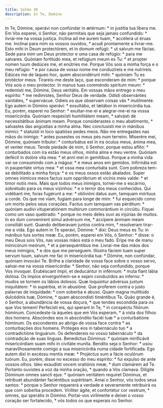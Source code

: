 ```yaml
---
title: Salmo 30
description: In Te, Domine
---
```


<div class="grid grid-cols-2 gap-5">
  <span class="text-justify">
    In Te, Dómine, sperávi non confúndar in ætérnum: * in justítia tua líbera
    me.
  </span>
  <span class="text-justify">
    Em Vós esperei, ó Senhor, não permitais que seja jamais confundido: *
    livrai-me na vossa justiça.
  </span>
  <span class="text-justify">
    Inclína ad me aurem tuam, * accélera ut éruas me.
  </span>
  <span class="text-justify">
    Inclinai para mim os vossos ouvidos, * acudi prontamente a livrar-me.
  </span>
  <span class="text-justify">
    Esto mihi in Deum protectórem, et in domum refúgii: * ut salvum me fácias.
  </span>
  <span class="text-justify">
    Sede para mim um Deus protector e uma casa de refúgio: * para me salvares.
  </span>
  <span class="text-justify">
    Quóniam fortitúdo mea, et refúgium meum es Tu: * et propter nomen tuum
    dedúces me, et enútries me.
  </span>
  <span class="text-justify">
    Porque Vós sois a minha força e o meu refúgio: * e por causa de vosso nome
    me conduzíreis e me nutrireis.
  </span>
  <span class="text-justify">
    Edúces me de láqueo hoc, quem abscondérunt mihi: * quóniam Tu es protéctor
    meus.
  </span>
  <span class="text-justify">
    Tirareis-me deste laço, que esconderam de mim: * porque Vós sois o meu
    protector.
  </span>
  <span class="text-justify">
    In manus tuas comméndo spíritum meum: * redemísti me, Dómine, Deus
    veritátis.
  </span>
  <span class="text-justify">
    Em vossas mãos entrego o meu espírito: * me redimistes, Senhor Deus de
    verdade.
  </span>
  <span class="text-justify">Odísti observántes vanitátes, * supervácue.</span>
  <span class="text-justify">
    Odieis os que observam coisas vãs * inutilmente.
  </span>
  <span class="text-justify">
    Ego autem in Dómino sperávi: * exsultábo, et lætábor in misericórdia tua.
  </span>
  <span class="text-justify">
    Eu, porém, esperei no Senhor: * exultar-me-ei e alegrar-me-ei na vossa
    misericórdia.
  </span>
  <span class="text-justify">
    Quóniam respexísti humilitátem meam, * salvásti de necessitátibus ánimam
    meam.
  </span>
  <span class="text-justify">
    Porque considerastes o meu abatimento, * salvastes das angústias a minha
    alma.
  </span>
  <span class="text-justify">
    Nec conclusísti me in mánibus inimíci: * statuísti in loco spatióso pedes
    meos.
  </span>
  <span class="text-justify">
    Não me entregastes nas mãos do inimigo: * antes pusestes os meus pés num
    terreiro.
  </span>
  <span class="text-justify">
    Miserére mei, Dómine, quóniam tríbulor: * conturbátus est in ira óculus
    meus, ánima mea, et venter meus:
  </span>
  <span class="text-justify">
    Tende piedade de mim, ó Senhor, porque estou aflito: * conturbados com ira
    estão meus olhos, minha alma e meu ventre.
  </span>
  <span class="text-justify">
    Quóniam defécit in dolóre vita mea: * et anni mei in gemítibus.
  </span>
  <span class="text-justify">
    Porque a minha vida vai-se consumindo com a mágoa: * e meus anos em gemidos.
  </span>
  <span class="text-justify">
    Infirmáta est in paupertáte virtus mea: * et ossa mea conturbáta sunt.
  </span>
  <span class="text-justify">
    Com pobreza tem-se debilitado a minha força: * e os meus ossos estão
    abalados.
  </span>
  <span class="text-justify">
    Super omnes inimícos meos factus sum oppróbrium et vicínis meis valde: * et
    timor notis meis.
  </span>
  <span class="text-justify">
    Mais que todos meus inimigos, tornei-me o escárnio, sobretudo para os meus
    vizinhos: * e o terror dos meus conhecidos.
  </span>
  <span class="text-justify">
    Qui vidébant me, foras fugérunt a me: * oblivióni datus sum, tamquam mórtuus
    a corde.
  </span>
  <span class="text-justify">
    Os que me viam, fugiam para longe de mim: * fui esquecido como um morto
    pelos seus corações.
  </span>
  <span class="text-justify">
    Factus sum tamquam vas pérditum: * quóniam audívi vituperatiónem multórum
    commorántium in circúitu.
  </span>
  <span class="text-justify">
    Fiquei como um vaso quebrado: * porque no meio deles ouvi as injúrias de
    muitos.
  </span>
  <span class="text-justify">
    In eo dum convenírent simul advérsum me, * accípere ánimam meam consiliáti
    sunt.
  </span>
  <span class="text-justify">
    Quando deliberavam juntos contra mim, * resolveram tirar-me a vida.
  </span>
  <span class="text-justify">
    Ego autem in Te sperávi, Dómine: * dixi: Deus meus es Tu: in mánibus tuis
    sortes meæ.
  </span>
  <span class="text-justify">
    Eu, porém, esperei em Vós, ó Senhor: * disse: o meu Deus sois Vós, nas
    vossas mãos está o meu fado.
  </span>
  <span class="text-justify">
    Éripe me de manu inimicórum meórum, * et a persequéntibus me.
  </span>
  <span class="text-justify">
    Livrai-me das mãos dos meus inimigos, * e dos que me perseguem.
  </span>
  <span class="text-justify">
    Illústra fáciem tuam super servum tuum, salvum me fac in misericórdia tua: *
    Dómine, non confúndar, quóniam invocávi Te.
  </span>
  <span class="text-justify">
    Brilhe a claridade de vossa face sobre o vosso servo, salvai-me na vossa
    misericórdia: * Senhor, não seja confundido, porque Vos invoquei.
  </span>
  <span class="text-justify">
    Erubéscant ímpii, et deducántur in inférnum: * muta fiant lábia dolósa.
  </span>
  <span class="text-justify">
    Os ímpios envergonhem-se e sejam conduzidos ao inferno: * mudos se tornem os
    lábios dolosos.
  </span>
  <span class="text-justify">
    Quæ loquúntur advérsus justum iniquitátem: * in supérbia, et in abusióne.
  </span>
  <span class="text-justify">
    Que proferem contra o justo palavras de iniquidade: * com soberba e abuso.
  </span>
  <span class="text-justify">
    Quam magna multitúdo dulcédinis tuæ, Dómine, * quam abscondísti timéntibus
    Te.
  </span>
  <span class="text-justify">
    Quão grande é, ó Senhor, a abundância de vossa doçura, * que tendes
    escondida para os que Vos temem!
  </span>
  <span class="text-justify">
    Perfecísti eis, qui sperant in Te, * in conspéctu filiórum hóminum.
  </span>
  <span class="text-justify">
    Concedeste-la àqueles que em Vós esperam, * à vista dos filhos dos homens.
  </span>
  <span class="text-justify">
    Abscóndes eos in abscóndito faciéi tuæ * a conturbatióne hóminum.
  </span>
  <span class="text-justify">
    Os escondereis ao abrigo de vossa face contra * as conturbações dos homens.
  </span>
  <span class="text-justify">
    Próteges eos in tabernáculo tuo * a contradictióne linguárum.
  </span>
  <span class="text-justify">
    Os defendereis no vosso tabernáculo * da contradição de suas línguas.
  </span>
  <span class="text-justify">
    Benedíctus Dóminus: * quóniam mirificávit misericórdiam suam mihi in
    civitáte muníta.
  </span>
  <span class="text-justify">
    Bendito seja o Senhor: * usou maravilhosamente comigo a sua misericórdia
    numa cidade fortificada.
  </span>
  <span class="text-justify">
    Ego autem dixi in excéssu mentis meæ: * Projéctus sum a fácie oculórum
    tuórum.
  </span>
  <span class="text-justify">
    Eu, porém, disse no excesso do meu espírito: * fui expulso de ante vossos
    olhos.
  </span>
  <span class="text-justify">
    Ideo exaudísti vocem oratiónis meæ, * dum clamárem ad Te.
  </span>
  <span class="text-justify">
    Portanto ouvistes a voz da minha oração, * quando a Vós clamava.
  </span>
  <span class="text-justify">
    Dilígite Dóminum omnes sancti ejus: * quóniam veritátem requíret Dóminus, et
    retríbuet abundánter faciéntibus supérbiam.
  </span>
  <span class="text-justify">
    Amai o Senhor, vós todos seus santos: * porque o Senhor requererá a verdade
    e severamente retribuirá os que com soberba procedem.
  </span>
  <span class="text-justify">
    Viríliter ágite, et confortétur cor vestrum, * omnes, qui sperátis in
    Dómino.
  </span>
  <span class="text-justify">
    Portai-vos virilmente e deixei o vosso coração ser fortalecido, * vós todos
    os que esperais no Senhor.
  </span>
</div>
